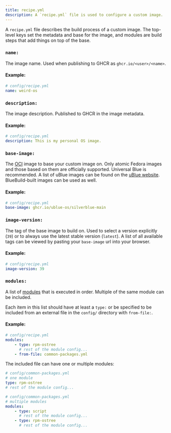 ```yaml
---
title: recipe.yml
description: A `recipe.yml` file is used to configure a custom image.
---
```


A `recipe.yml` file describes the build process of a custom image. The top-level keys set the metadata and base for the image, and modules are build steps that add things on top of the base.

### `name:`

The image name. Used when publishing to GHCR as `ghcr.io/<user>/<name>`.

#### Example:

```yaml
# config/recipe.yml
name: weird-os
```

### `description:`

The image description. Published to GHCR in the image metadata.

#### Example:

```yaml
# config/recipe.yml
description: This is my personal OS image.
```

### `base-image:`

The [OCI](https://opencontainers.org/) image to base your custom image on. Only atomic Fedora images and those based on them are officially supported. Universal Blue is recommended. A list of uBlue images can be found on the [uBlue website](https://universal-blue.org/images/). BlueBuild-built images can be used as well.

#### Example:

```yaml
# config/recipe.yml
base-image: ghcr.io/ublue-os/silverblue-main
```

### `image-version:`

The tag of the base image to build on. Used to select a version explicitly (`39`) or to always use the latest stable version (`latest`). A list of all available tags can be viewed by pasting your `base-image` url into your browser.

#### Example:

```yaml
# config/recipe.yml
image-version: 39
```

### `modules:`

A list of [modules](/reference/module/) that is executed in order. Multiple of the same module can be included.

Each item in this list should have at least a `type:` or be specified to be included from an external file in the `config/` directory with `from-file:`.

#### Example:

```yaml
# config/recipe.yml
modules:
    - type: rpm-ostree
      # rest of the module config...
    - from-file: common-packages.yml
```

The included file can have one or multiple modules:

```yaml
# config/common-packages.yml
# one module
type: rpm-ostree
# rest of the module config...
```

```yaml
# config/common-packages.yml
# multiple modules
modules:
    - type: script
      # rest of the module config...
    - type: rpm-ostree
      # rest of the module config...
```
